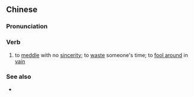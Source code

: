 ==Chinese==
{{zh-forms|alt=運吉,運桔}}

===Pronunciation===
{{zh-pron
|c=wan6 gat1
|ca=zh-yue-混吉.ogg
|cat=v
}}

===Verb===
{{zh-verb}}

# {{lb|zh|Cantonese}} to [[meddle]] with no [[sincerity]]; to [[waste]] someone's time; to [[fool around]] in [[vain]]

===See also===
* {{zh-l|攪攪震，冇幫襯}}